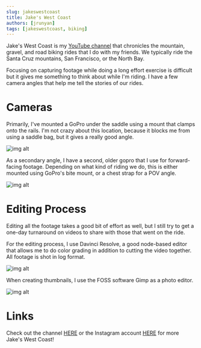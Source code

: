 ---
slug: jakeswestcoast
title: Jake's West Coast
authors: [jrunyan]
tags: [jakeswestcoast, biking]
---

Jake's West Coast is my [YouTube channel](https://www.youtube.com/@jakeswestcoast) that chronicles the mountain, gravel, and road biking rides that I do with my friends.
We typically ride the Santa Cruz mountains, San Francisco, or the North Bay. 

Focusing on capturing footage while doing a long effort exercise is difficult but it gives me something to think about while I'm riding. I have a few camera angles that help me tell the stories of our rides.

# Cameras

Primarily, I've mounted a GoPro under the saddle using a mount that clamps onto the rails. I'm not crazy about this location, because it blocks me from using a saddle bag, but it gives a really good angle.

![img alt](./front_camera.jpg)

As a secondary angle, I have a second, older gopro that I use for forward-facing footage. Depending on what kind of riding we do, this is either mounted using GoPro's bite mount, or a chest strap for a POV angle.

![img alt](./back_camera.jpg)

# Editing Process

Editing all the footage takes a good bit of effort as well, but I still try to get a one-day turnaround on videos to share with those that went on the ride. 

For the editing process, I use Davinci Resolve, a good node-based editor that allows me to do color grading in addition to cutting the video together. All footage is shot in log format.

![img alt](./davinci.png)

When creating thumbnails, I use the FOSS software Gimp as a photo editor. 

![img alt](./gimp.png)

# Links

Check out the channel [HERE](https://www.youtube.com/@jakeswestcoast) or the Instagram account [HERE](https://www.instagram.com/jakeswestcoast/) for more Jake's West Coast!